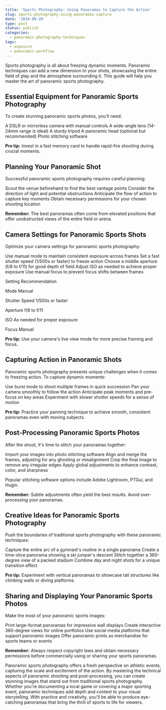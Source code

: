 ```yaml
---
title: 'Sports Photography: Using Panoramas to Capture the Action'
slug: sports-photography-using-panoramas-capture
date: '2024-09-20'
type: post
status: publish
categories:
  - panoramic-photography-techniques
tags:
  - exposure
  - panoramic-workflow
---
```


Sports photography is all about freezing dynamic moments. Panoramic techniques can add a new dimension to your shots, showcasing the entire field of play and the atmosphere surrounding it. This guide will help you master the art of panoramic sports photography.

## Essential Equipment for Panoramic Sports Photography

To create stunning panoramic sports photos, you'll need:

A DSLR or mirrorless camera with manual controls
A wide-angle lens (14-24mm range is ideal)
A sturdy tripod
A panoramic head (optional but recommended)
Photo stitching software

**Pro tip:** Invest in a fast memory card to handle rapid-fire shooting during crucial moments.

## Planning Your Panoramic Shot

Successful panoramic sports photography requires careful planning:

Scout the venue beforehand to find the best vantage points
Consider the direction of light and potential obstructions
Anticipate the flow of action to capture key moments
Obtain necessary permissions for your chosen shooting location

**Remember:** The best panoramas often come from elevated positions that offer unobstructed views of the entire field or arena.

## Camera Settings for Panoramic Sports Shots

Optimize your camera settings for panoramic sports photography:

Use manual mode to maintain consistent exposure across frames
Set a fast shutter speed (1/500s or faster) to freeze action
Choose a middle aperture (f/8 to f/11) for good depth of field
Adjust ISO as needed to achieve proper exposure
Use manual focus to prevent focus shifts between frames

Setting
Recommendation

Mode
Manual

Shutter Speed
1/500s or faster

Aperture
f/8 to f/11

ISO
As needed for proper exposure

Focus
Manual

**Pro tip:** Use your camera's live view mode for more precise framing and focus.
## Capturing Action in Panoramic Shots

Panoramic sports photography presents unique challenges when it comes to freezing action. To capture dynamic moments:

Use burst mode to shoot multiple frames in quick succession
Pan your camera smoothly to follow the action
Anticipate peak moments and pre-focus on key areas
Experiment with slower shutter speeds for a sense of motion

**Pro tip:** Practice your panning technique to achieve smooth, consistent panoramas even with moving subjects.

## Post-Processing Panoramic Sports Photos

After the shoot, it's time to stitch your panoramas together:

Import your images into photo stitching software
Align and merge the frames, adjusting for any ghosting or misalignment
Crop the final image to remove any irregular edges
Apply global adjustments to enhance contrast, color, and sharpness

Popular stitching software options include Adobe Lightroom, PTGui, and Hugin.

**Remember:** Subtle adjustments often yield the best results. Avoid over-processing your panoramas.

## Creative Ideas for Panoramic Sports Photography

Push the boundaries of traditional sports photography with these panoramic techniques:

Capture the entire arc of a gymnast's routine in a single panorama
Create a time-slice panorama showing a ski jumper's descent
Stitch together a 360-degree view of a packed stadium
Combine day and night shots for a unique transition effect

**Pro tip:** Experiment with vertical panoramas to showcase tall structures like climbing walls or diving platforms.

## Sharing and Displaying Your Panoramic Sports Photos

Make the most of your panoramic sports images:

Print large-format panoramas for impressive wall displays
Create interactive 360-degree views for online portfolios
Use social media platforms that support panoramic images
Offer panoramic prints as merchandise for sports teams or events

**Remember:** Always respect copyright laws and obtain necessary permissions before commercially using or sharing your sports panoramas.

Panoramic sports photography offers a fresh perspective on athletic events, capturing the scale and excitement of the action. By mastering the technical aspects of panoramic shooting and post-processing, you can create stunning images that stand out from traditional sports photography. Whether you're documenting a local game or covering a major sporting event, panoramic techniques add depth and context to your visual storytelling. With practice and creativity, you'll be able to produce eye-catching panoramas that bring the thrill of sports to life for viewers.
